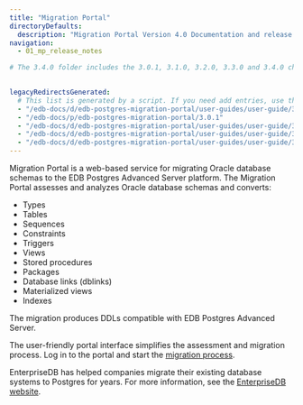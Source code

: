 ```yaml
---
title: "Migration Portal"
directoryDefaults:
  description: "Migration Portal Version 4.0 Documentation and release notes. Migration Portal converts Oracle Schema to PostgreSQL online. "
navigation: 
  - 01_mp_release_notes

# The 3.4.0 folder includes the 3.0.1, 3.1.0, 3.2.0, 3.3.0 and 3.4.0 changes. We removed the earlier release folders because we only want to display a Version label for Migration Portal documentation reflecting the latest release on Docs 2.0. When preparing for a future release, create your working branch, rename the 3.4.0 folder to the latest version number, and add a redirect for the previous version the Migration Portal section in the file /static/_redirects. To get back to the previous sources use a tag dated between June 23rd and June 27th, 2021.

  
legacyRedirectsGenerated:
  # This list is generated by a script. If you need add entries, use the `legacyRedirects` key.
  - "/edb-docs/d/edb-postgres-migration-portal/user-guides/user-guide/3.0.1/index.html"
  - "/edb-docs/p/edb-postgres-migration-portal/3.0.1"
  - "/edb-docs/d/edb-postgres-migration-portal/user-guides/user-guide/3.0.1/conclusion.html"
  - "/edb-docs/d/edb-postgres-migration-portal/user-guides/user-guide/3.0.1/whats_new.html"
  - "/edb-docs/d/edb-postgres-migration-portal/user-guides/user-guide/3.0.1/genindex.html"
---
```


<div id="index" class="registered_link"></div>

Migration Portal is a web-based service for migrating Oracle database schemas to the EDB Postgres Advanced Server platform. The Migration Portal assesses and analyzes Oracle database schemas and converts:
-  Types
-  Tables
-  Sequences
-  Constraints
-  Triggers
-  Views
-  Stored procedures
-  Packages
-  Database links (dblinks)
-  Materialized views
-  Indexes

The migration produces DDLs compatible with EDB Postgres Advanced Server.

The user-friendly portal interface simplifies the assessment and migration process. Log in to the portal and start the [migration process](03_mp_using_portal/03_mp_quick_start).

EnterpriseDB has helped companies migrate their existing database systems to Postgres for years. For more information, see the [EnterpriseDB website](https://www.enterprisedb.com/).

